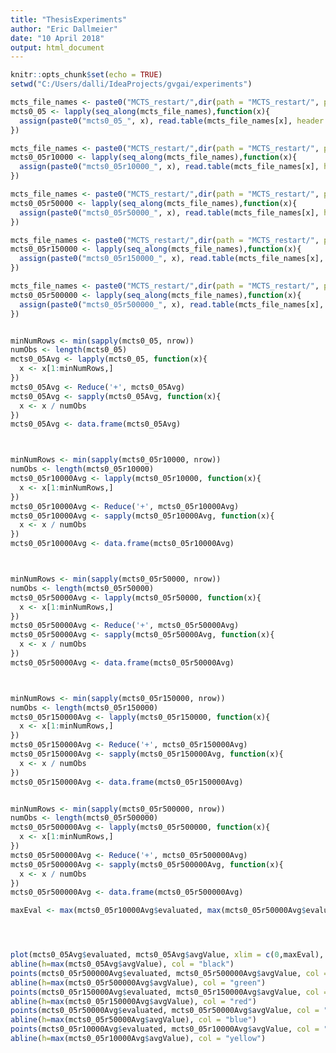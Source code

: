 ```yaml
---
title: "ThesisExperiments"
author: "Eric Dallmeier"
date: "10 April 2018"
output: html_document
---
```


```r
knitr::opts_chunk$set(echo = TRUE)
setwd("C:/Users/dalli/IdeaProjects/gvgai/experiments")
```

```r

mcts_file_names <- paste0("MCTS_restart/",dir(path = "MCTS_restart/", pattern = "MCTS_8.0x8.0_C0.05_1"))
mcts0_05 <- lapply(seq_along(mcts_file_names),function(x){
  assign(paste0("mcts0_05_", x), read.table(mcts_file_names[x], header = TRUE, sep = ","))
})

mcts_file_names <- paste0("MCTS_restart/",dir(path = "MCTS_restart/", pattern = "MCTS_8.0x8.0_C0.05_restart10000"))
mcts0_05r10000 <- lapply(seq_along(mcts_file_names),function(x){
  assign(paste0("mcts0_05r10000_", x), read.table(mcts_file_names[x], header = TRUE, sep = ","))
})

mcts_file_names <- paste0("MCTS_restart/",dir(path = "MCTS_restart/", pattern = "MCTS_8.0x8.0_C0.05_restart50000"))
mcts0_05r50000 <- lapply(seq_along(mcts_file_names),function(x){
  assign(paste0("mcts0_05r50000_", x), read.table(mcts_file_names[x], header = TRUE, sep = ","))
})

mcts_file_names <- paste0("MCTS_restart/",dir(path = "MCTS_restart/", pattern = "MCTS_8.0x8.0_C0.05_restart150000"))
mcts0_05r150000 <- lapply(seq_along(mcts_file_names),function(x){
  assign(paste0("mcts0_05r150000_", x), read.table(mcts_file_names[x], header = TRUE, sep = ","))
})

mcts_file_names <- paste0("MCTS_restart/",dir(path = "MCTS_restart/", pattern = "MCTS_8.0x8.0_C0.05_restart500000"))
mcts0_05r500000 <- lapply(seq_along(mcts_file_names),function(x){
  assign(paste0("mcts0_05r500000_", x), read.table(mcts_file_names[x], header = TRUE, sep = ","))
})



```


```r

minNumRows <- min(sapply(mcts0_05, nrow))
numObs <- length(mcts0_05)
mcts0_05Avg <- lapply(mcts0_05, function(x){
  x <- x[1:minNumRows,]
})
mcts0_05Avg <- Reduce('+', mcts0_05Avg)
mcts0_05Avg <- sapply(mcts0_05Avg, function(x){
  x <- x / numObs
})
mcts0_05Avg <- data.frame(mcts0_05Avg)



minNumRows <- min(sapply(mcts0_05r10000, nrow))
numObs <- length(mcts0_05r10000)
mcts0_05r10000Avg <- lapply(mcts0_05r10000, function(x){
  x <- x[1:minNumRows,]
})
mcts0_05r10000Avg <- Reduce('+', mcts0_05r10000Avg)
mcts0_05r10000Avg <- sapply(mcts0_05r10000Avg, function(x){
  x <- x / numObs
})
mcts0_05r10000Avg <- data.frame(mcts0_05r10000Avg)



minNumRows <- min(sapply(mcts0_05r50000, nrow))
numObs <- length(mcts0_05r50000)
mcts0_05r50000Avg <- lapply(mcts0_05r50000, function(x){
  x <- x[1:minNumRows,]
})
mcts0_05r50000Avg <- Reduce('+', mcts0_05r50000Avg)
mcts0_05r50000Avg <- sapply(mcts0_05r50000Avg, function(x){
  x <- x / numObs
})
mcts0_05r50000Avg <- data.frame(mcts0_05r50000Avg)



minNumRows <- min(sapply(mcts0_05r150000, nrow))
numObs <- length(mcts0_05r150000)
mcts0_05r150000Avg <- lapply(mcts0_05r150000, function(x){
  x <- x[1:minNumRows,]
})
mcts0_05r150000Avg <- Reduce('+', mcts0_05r150000Avg)
mcts0_05r150000Avg <- sapply(mcts0_05r150000Avg, function(x){
  x <- x / numObs
})
mcts0_05r150000Avg <- data.frame(mcts0_05r150000Avg)


minNumRows <- min(sapply(mcts0_05r500000, nrow))
numObs <- length(mcts0_05r500000)
mcts0_05r500000Avg <- lapply(mcts0_05r500000, function(x){
  x <- x[1:minNumRows,]
})
mcts0_05r500000Avg <- Reduce('+', mcts0_05r500000Avg)
mcts0_05r500000Avg <- sapply(mcts0_05r500000Avg, function(x){
  x <- x / numObs
})
mcts0_05r500000Avg <- data.frame(mcts0_05r500000Avg)

```

```r

maxEval <- max(mcts0_05r10000Avg$evaluated, max(mcts0_05r50000Avg$evaluated, max(mcts0_05r500000Avg$evaluated, max(mcts0_05r150000Avg,mcts0_05Avg$evaluated))))




plot(mcts0_05Avg$evaluated, mcts0_05Avg$avgValue, xlim = c(0,maxEval), ylim = c(0.3,0.82), col = "black")
abline(h=max(mcts0_05Avg$avgValue), col = "black")
points(mcts0_05r500000Avg$evaluated, mcts0_05r500000Avg$avgValue, col = "green")
abline(h=max(mcts0_05r500000Avg$avgValue), col = "green")
points(mcts0_05r150000Avg$evaluated, mcts0_05r150000Avg$avgValue, col = "red")
abline(h=max(mcts0_05r150000Avg$avgValue), col = "red")
points(mcts0_05r50000Avg$evaluated, mcts0_05r50000Avg$avgValue, col = "blue")
abline(h=max(mcts0_05r50000Avg$avgValue), col = "blue")
points(mcts0_05r10000Avg$evaluated, mcts0_05r10000Avg$avgValue, col = "yellow")
abline(h=max(mcts0_05r10000Avg$avgValue), col = "yellow")
```

